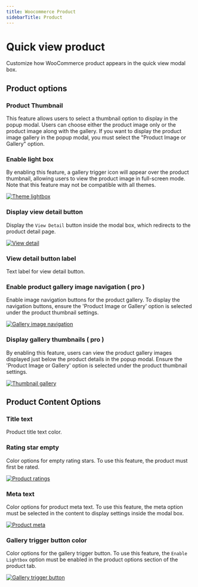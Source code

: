 ```yaml
---
title: Woocommerce Product
sidebarTitle: Product
---
```


# Quick view product

Customize how WooCommerce product appears in the quick view modal box.


## Product options


### Product Thumbnail

This feature allows users to select a thumbnail option to display in the popup modal. Users can choose either the product image only or the product image along with the gallery. If you want to display the product image gallery in the popup modal, you must select the "Product Image or Gallery" option.


### Enable light box

By enabling this feature, a gallery trigger icon will appear over the product thumbnail, allowing users to view the product image in full-screen mode. Note that this feature may not be compatible with all themes.


[![Theme lightbox](/products/quick-view/theme-lightbox.png)](/products/quick-view/theme-lightbox.png)



### Display view detail button

Display the `View Detail` button inside the modal box, which redirects to the product detail page.


[![View detail](/products/quick-view/view-detail.png)](/products/quick-view/view-detail.png)



### View detail button label

Text label for view detail button.



### Enable product gallery image navigation ( pro )

Enable image navigation buttons for the product gallery. To display the navigation buttons, ensure the 'Product Image or Gallery' option is selected under the product thumbnail settings.

[![Gallery image navigation](/products/quick-view/gallery-image-navigation.png)](/products/quick-view/gallery-image-navigation.png)



### Display gallery thumbnails ( pro )

By enabling this feature, users can view the product gallery images displayed just below the product details in the popup modal. Ensure the 'Product Image or Gallery' option is selected under the product thumbnail settings.

[![Thumbnail gallery](/products/quick-view/thumbnail-gallery.png)](/products/quick-view/thumbnail-gallery.png)




## Product Content Options


### Title text

Product title text color.

### Rating star empty

Color options for empty rating stars. To use this feature, the product must first be rated.

[![Product ratings](/products/quick-view/product-ratings.png)](/products/quick-view/product-ratings.png)



### Meta text

Color options for product meta text. To use this feature, the meta option must be selected in the content to display settings inside the modal box.

[![Product meta](/products/quick-view/product-meta.png)](/products/quick-view/product-meta.png)



### Gallery trigger button color

Color options for the gallery trigger button. To use this feature, the `Enable Lightbox` option must be enabled in the product options section of the product tab.

[![Gallery trigger button](/products/quick-view/gallery-trigger-button.png)](/products/quick-view/gallery-trigger-button.png)

